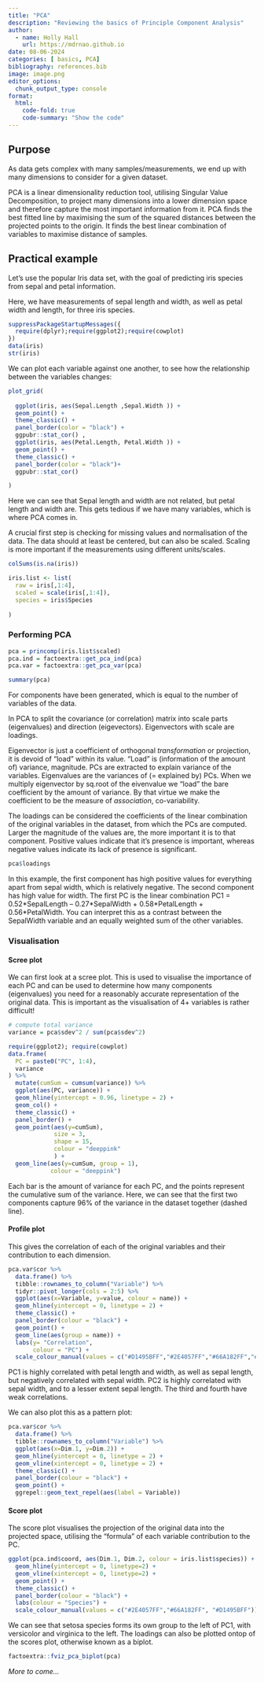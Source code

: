 ```yaml
---
title: "PCA"
description: "Reviewing the basics of Principle Component Analysis"
author: 
  - name: Holly Hall
    url: https://mdrnao.github.io
date: 08-06-2024
categories: [ basics, PCA]
bibliography: references.bib
image: image.png
editor_options: 
  chunk_output_type: console
format:
  html:
    code-fold: true
    code-summary: "Show the code"
---
```


## Purpose

As data gets complex with many samples/measurements, we end up with many dimensions to consider for a given dataset.

PCA is a linear dimensionality reduction tool, utilising Singular Value Decomposition, to project many dimensions into a lower dimension space and therefore capture the most important information from it. PCA finds the best fitted line by maximising the sum of the squared distances between the projected points to the origin. It finds the best linear combination of variables to maximise distance of samples.

## Practical example

Let's use the popular Iris data set, with the goal of predicting iris species from sepal and petal information.

Here, we have measurements of sepal length and width, as well as petal width and length, for three iris species.

```r
suppressPackageStartupMessages({
  require(dplyr);require(ggplot2);require(cowplot)
})
data(iris)
str(iris)

```

We can plot each variable against one another, to see how the relationship between the variables changes:

```r
plot_grid(
  
  ggplot(iris, aes(Sepal.Length ,Sepal.Width )) +
  geom_point() +
  theme_classic() +
  panel_border(color = "black") +
  ggpubr::stat_cor() ,
  ggplot(iris, aes(Petal.Length, Petal.Width )) +
  geom_point() +
  theme_classic() +
  panel_border(color = "black")+
  ggpubr::stat_cor() 

)
```

Here we can see that Sepal length and width are not related, but petal length and width are. This gets tedious if we have many variables, which is where PCA comes in.

A crucial first step is checking for missing values and normalisation of the data. The data should at least be centered, but can also be scaled. Scaling is more important if the measurements using different units/scales.

```r

colSums(is.na(iris))

iris.list <- list(
  raw = iris[,1:4],
  scaled = scale(iris[,1:4]),
  species = iris$Species
  
)
```

### Performing PCA 

```r
pca = princomp(iris.list$scaled)
pca.ind = factoextra::get_pca_ind(pca)
pca.var = factoextra::get_pca_var(pca)

summary(pca)
```

For components have been generated, which is equal to the number of variables of the data.

In PCA to split the covariance (or correlation) matrix into scale parts (eigenvalues) and direction (eigevectors). Eigenvectors with scale are loadings.

Eigenvector is just a coefficient of orthogonal *transformation* or projection, it is devoid of "load" within its value. "Load" is (information of the amount of) variance, magnitude. PCs are extracted to explain variance of the variables. Eigenvalues are the variances of (= explained by) PCs. When we multiply eigenvector by sq.root of the eivenvalue we "load" the bare coefficient by the amount of variance. By that virtue we make the coefficient to be the measure of *association*, co-variability.

The loadings can be considered the coefficients of the linear combination of the original variables in the dataset, from which the PCs are computed. Larger the magnitude of the values are, the more important it is to that component. Positive values indicate that it's presence is important, whereas negative values indicate its lack of presence is significant.

```r
pca$loadings
```

In this example, the first component has high positive values for everything apart from sepal width, which is relatively negative. The second component has high value for width. The first PC is the linear combination PC1 = 0.52\*SepalLength – 0.27\*SepalWidth + 0.58\*PetalLength + 0.56\*PetalWidth. You can interpret this as a contrast between the SepalWidth variable and an equally weighted sum of the other variables.

### Visualisation

#### Scree plot

We can first look at a scree plot. This is used to visualise the importance of each PC and can be used to determine how many components (eigenvalues) you need for a reasonably accurate representation of the original data. This is important as the visualisation of 4+ variables is rather difficult!

```r
# compute total variance
variance = pca$sdev^2 / sum(pca$sdev^2)

require(ggplot2); require(cowplot)
data.frame(
  PC = paste0("PC", 1:4),
  variance
) %>%
  mutate(cumSum = cumsum(variance)) %>%
  ggplot(aes(PC, variance)) +
  geom_hline(yintercept = 0.96, linetype = 2) +
  geom_col() +
  theme_classic() +
  panel_border() +
  geom_point(aes(y=cumSum),
             size = 3, 
             shape = 15,
             colour = "deeppink"
             ) +
  geom_line(aes(y=cumSum, group = 1),
            colour = "deeppink")

```

Each bar is the amount of variance for each PC, and the points represent the cumulative sum of the variance. Here, we can see that the first two components capture 96% of the variance in the dataset together (dashed line).

#### Profile plot

This gives the correlation of each of the original variables and their contribution to each dimension.

```r
pca.var$cor %>%
  data.frame() %>%
  tibble::rownames_to_column("Variable") %>%
  tidyr::pivot_longer(cols = 2:5) %>%
  ggplot(aes(x=Variable, y=value, colour = name)) +
  geom_hline(yintercept = 0, linetype = 2) +
  theme_classic() +
  panel_border(colour = "black") +
  geom_point() +
  geom_line(aes(group = name)) +
  labs(y= "Correlation",
       colour = "PC") +
  scale_colour_manual(values = c("#D1495BFF","#2E4057FF","#66A182FF","#F9771EFF"))
```

PC1 is highly correlated with petal length and width, as well as sepal length, but negatively correlated with sepal width. PC2 is highly correlated with sepal width, and to a lesser extent sepal length. The third and fourth have weak correlations.

We can also plot this as a pattern plot:

```r
pca.var$cor %>%
  data.frame() %>%
  tibble::rownames_to_column("Variable") %>%
  ggplot(aes(x=Dim.1, y=Dim.2)) +
  geom_hline(yintercept = 0, linetype = 2) +
  geom_vline(xintercept = 0, linetype = 2) +
  theme_classic() +
  panel_border(colour = "black") +
  geom_point() +
  ggrepel::geom_text_repel(aes(label = Variable)) 

```

#### Score plot

The score plot visualises the projection of the original data into the projected space, utilising the "formula" of each variable contribution to the PC.

```r
ggplot(pca.ind$coord, aes(Dim.1, Dim.2, colour = iris.list$species)) +
  geom_hline(yintercept = 0, linetype=2) +
  geom_vline(xintercept = 0, linetype=2) +
  geom_point() +
  theme_classic() +
  panel_border(colour = "black") +
  labs(colour = "Species") +
  scale_colour_manual(values = c("#2E4057FF","#66A182FF", "#D1495BFF"))
```

We can see that setosa species forms its own group to the left of PC1, with versicolor and virginica to the left. The loadings can also be plotted ontop of the scores plot, otherwise known as a biplot.

```r
factoextra::fviz_pca_biplot(pca)
```

*More to come...*
